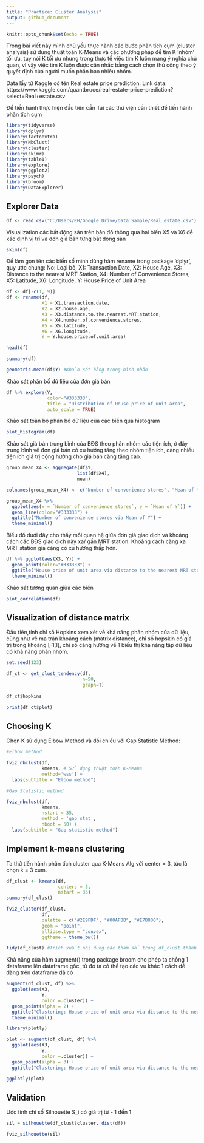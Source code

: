 ---
title: "Practice: Cluster Analysis"
output: github_document
---

```{r setup, include=FALSE}
knitr::opts_chunk$set(echo = TRUE)
```

Trong bài viết này mình chủ yếu thực hành các bước phân tích cụm (cluster analysis) sử dụng thuật toán K-Means và các phương pháp để tìm K 'nhóm' tối ưu, tuy nói K tối ưu nhưng trong thực tế việc tìm K luôn mang ý nghĩa chủ quan, vì vậy việc tìm K luôn được cân nhắc bằng cách chọn thủ công theo ý quyết định của người muốn phân bao nhiêu nhóm. 

Data lấy từ Kaggle có tên Real estate price prediction. Link data: https://www.kaggle.com/quantbruce/real-estate-price-prediction?select=Real+estate.csv

Để tiến hành thực hiện đầu tiên cần Tải các thư viện cần thiết để tiến hành phân tích cụm 

```{r message=FALSE, warning=FALSE}
library(tidyverse)
library(dplyr)
library(factoextra)
library(NbClust)
library(cluster) 
library(skimr)
library(table1)
library(explore)
library(ggplot2)
library(psych)
library(broom)
library(DataExplorer)
```

## Explorer Data
 
```{r}
df <- read.csv("C:/Users/KH/Google Drive/Data Sample/Real estate.csv")
```

Visualization các bất động sản trên bản đồ thông qua hai biến X5 và X6 để xác định vị trí và đơn giá bán từng bất động sản



```{r}
skim(df)
```

Để làm gọn tên các biến số mình dùng hàm rename trong package 'dplyr', quy ước chung: No: Loại bỏ, X1: Transaction Date, X2: House Age, X3: Distance to the nearest MRT Station, X4: Number of Convenience Stores, X5: Latitude, X6: Longitude, Y: House Price of Unit Area 

```{r}
df <- df[-c(1, 9)] 
df <- rename(df,
             X1 = X1.transaction.date,
             X2 = X2.house.age, 
             X3 = X3.distance.to.the.nearest.MRT.station, 
             X4 = X4.number.of.convenience.stores,
             X5 = X5.latitude,
             X6 = X6.longitude,
             Y = Y.house.price.of.unit.area)

head(df)
```


```{r}
summary(df)
```


```{r}
geometric.mean(df$Y) #Khảo sát bằng trung bình nhân 
```


Khảo sát phân bố dữ liệu của đơn giá bán

```{r}
df %>% explore(Y, 
               color="#333333", 
               title = "Distribution of House price of unit area", 
               auto_scale = TRUE)
```

Khảo sát toàn bộ phân bố dữ liệu của các biến qua histogram

```{r}
plot_histogram(df)
```


Khảo sát giá bán trung bình của BĐS theo phân nhóm các tiện ích, ở đây trung bình về đơn giá bán có xu hướng tăng theo nhóm tiện ích, càng nhiều tiện ích giá trị cộng hưởng cho giá bán càng tăng cao.

```{r}
group_mean_X4 <- aggregate(df$Y, 
                          list(df$X4), 
                          mean)

colnames(group_mean_X4) <- c("Number of convenience stores", "Mean of Y")

group_mean_X4 %>% 
  ggplot(aes(x = `Number of convenience stores`, y = `Mean of Y`)) + 
  geom_line(color="#333333") + 
  ggtitle("Number of convenience stores via Mean of Y") + 
  theme_minimal()
```


Biểu đồ dưới đây cho thấy mối quan hệ giữa đơn giá giao dịch và khoảng cách các BĐS giao dịch này xa/ gần MRT station. Khoảng cách càng xa MRT station giá càng có xu hướng thấp hơn. 
```{r}
df %>% ggplot(aes(X3, Y)) + 
  geom_point(color="#333333") + 
  ggtitle("House price of unit area via distance to the nearest MRT station ") + 
  theme_minimal()
```

Khảo sát tương quan giữa các biến 
```{r}
plot_correlation(df)
```


## Visualization of distance matrix

Đầu tiên,tính chỉ số Hopkins xem xét về khả năng phân nhóm của dữ liệu, cũng như vẽ ma trận khoảng cách (matrix distance), chỉ số hopskin có giá trị trong khoảng [-1,1], chỉ số càng hướng về 1 biểu thị khả năng tập dữ liệu có khả năng phân nhóm. 

```{r}
set.seed(123)

df_ct <- get_clust_tendency(df, 
                            n=50, 
                            graph=T)
                        
df_ct$hopkins
```


```{r}
print(df_ct$plot)
```

## Choosing K

Chọn K sử dụng Elbow Method và đối chiếu với Gap Statistic Method: 

```{r}
#Elbow method

fviz_nbclust(df, 
             kmeans, # Sử dụng thuật toán K-Means
             method='wss') + 
  labs(subtitle = "Elbow method")
```

```{r}
#Gap Statistic method

fviz_nbclust(df, 
             kmeans, 
             nstart = 35, 
             method = 'gap_stat', 
             nboot = 50) + 
  labs(subtitle = "Gap statistic method")
```


## Implement k-means clustering 

Ta thử tiến hành phân tích cluster qua K-Means Alg với center = 3, tức là chọn k = 3 cụm.

```{r cars}
df_clust <- kmeans(df, 
                   centers = 3, 
                   nstart = 35)
summary(df_clust)


```

```{r}
fviz_cluster(df_clust, 
             df, 
             palette = c("#2E9FDF", "#00AFBB", "#E7B800"), 
             geom = "point",
             ellipse.type = "convex",
             ggtheme = theme_bw())
```


```{r}

tidy(df_clust) #Trích xuất nội dung các tham số trong df_clust thành dataframe, hàm tidy trong package broom 
```

Khả năng của hàm augment() trong package broom cho phép ta chồng 1 dataframe lên dataframe gốc, từ đó ta có thể tạo các vụ khác 1 cách dễ dàng trên dataframe đã có

```{r}
augment(df_clust, df) %>%  
  ggplot(aes(X3, 
             Y, 
             color =.cluster)) + 
  geom_point(alpha = 2) + 
  ggtitle("Clustering: House price of unit area via distance to the nearest MRT station") + 
  theme_minimal()
```


```{r}
library(plotly)

plot <- augment(df_clust, df) %>%  
  ggplot(aes(X3, 
             Y, 
             color =.cluster)) + 
  geom_point(alpha = 3) + 
  ggtitle("Clustering: House price of unit area via distance to the nearest MRT station") 

ggplotly(plot)

```

## Validation

Ước tính chỉ số Silhouette
S_i có giá trị từ - 1 đến 1 

```{r}
sil = silhouette(df_clust$cluster, dist(df))

fviz_silhouette(sil)
```



